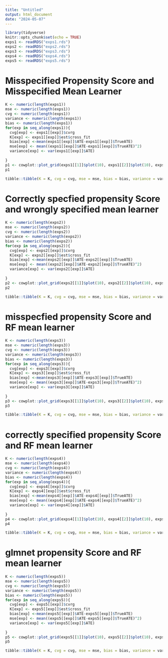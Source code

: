 ```yaml
---
title: "Untitled"
output: html_document
date: "2024-05-07"
---
```


```r
library(tidyverse)
knitr::opts_chunk$set(echo = TRUE)
exps1 <- readRDS("exps1.rds")
exps2 <- readRDS("exps2.rds")
exps3 <- readRDS("exps3.rds")
exps4 <- readRDS("exps4.rds")
exps5 <- readRDS("exps5.rds")

```


# Misspecified Propensity Score and Misspecified Mean Learner

```r
K <- numeric(length(exps1))
mse <- numeric(length(exps1))
cvg <- numeric(length(exps1))
variance <- numeric(length(exps1))
bias <- numeric(length(exps1))
for(exp in seq_along(exps1)){
  cvg[exp] <- exps1[[exp]]$cvrg
  K[exp] <- exps1[[exp]]$est$cross_fit
  bias[exp] <-mean(exps1[[exp]]$ATE-exps1[[exp]]$TrueATE)
  mse[exp] <- mean((exps1[[exp]]$ATE-exps1[[exp]]$TrueATE)^2)
  variance[exp] <- var(exps1[[exp]]$ATE)
  
}
p1 <- cowplot::plot_grid(exps1[[1]]$plot(10), exps1[[2]]$plot(10), exps1[[3]]$plot(10))
p1

```

```r
tibble::tibble(K = K, cvg = cvg, mse = mse, bias = bias, variance = variance)

```



# Correctly specfied propensity Score and wrongly specified mean learner

```r
K <- numeric(length(exps2))
mse <- numeric(length(exps2))
cvg <- numeric(length(exps2))
variance <- numeric(length(exps2))
bias <- numeric(length(exps2))
for(exp in seq_along(exps2)){
  cvg[exp] <- exps2[[exp]]$cvrg
  K[exp] <- exps2[[exp]]$est$cross_fit
  bias[exp] <-mean(exps2[[exp]]$ATE-exps2[[exp]]$TrueATE)
  mse[exp] <- mean((exps2[[exp]]$ATE-exps2[[exp]]$TrueATE)^2)
  variance[exp] <- var(exps2[[exp]]$ATE)
  
}
p2 <- cowplot::plot_grid(exps2[[1]]$plot(10), exps2[[2]]$plot(10), exps2[[3]]$plot(10))
p2

```

```r
tibble::tibble(K = K, cvg = cvg, mse = mse, bias = bias, variance = variance)
```



# misspecfied propensity Score and RF mean learner



```r
K <- numeric(length(exps3))
mse <- numeric(length(exps3))
cvg <- numeric(length(exps3))
variance <- numeric(length(exps3))
bias <- numeric(length(exps3))
for(exp in seq_along(exps3)){
  cvg[exp] <- exps3[[exp]]$cvrg
  K[exp] <- exps3[[exp]]$est$cross_fit
  bias[exp] <-mean(exps3[[exp]]$ATE-exps3[[exp]]$TrueATE)
  mse[exp] <- mean((exps3[[exp]]$ATE-exps3[[exp]]$TrueATE)^2)
  variance[exp] <- var(exps3[[exp]]$ATE)
  
}
p3 <- cowplot::plot_grid(exps3[[1]]$plot(10), exps3[[2]]$plot(10), exps3[[3]]$plot(10))
p3

```

```r
tibble::tibble(K = K, cvg = cvg, mse = mse, bias = bias, variance = variance)
```




# correctly specified propensity Score and RF mean learner



```r
K <- numeric(length(exps4))
mse <- numeric(length(exps4))
cvg <- numeric(length(exps4))
variance <- numeric(length(exps4))
bias <- numeric(length(exps4))
for(exp in seq_along(exps4)){
  cvg[exp] <- exps4[[exp]]$cvrg
  K[exp] <- exps4[[exp]]$est$cross_fit
  bias[exp] <-mean(exps4[[exp]]$ATE-exps4[[exp]]$TrueATE)
  mse[exp] <- mean((exps4[[exp]]$ATE-exps4[[exp]]$TrueATE)^2)
  variance[exp] <- var(exps4[[exp]]$ATE)
  
}
p4 <- cowplot::plot_grid(exps4[[1]]$plot(10), exps4[[2]]$plot(10), exps4[[3]]$plot(10))
p4

```

```r
tibble::tibble(K = K, cvg = cvg, mse = mse, bias = bias, variance = variance)
```



# glmnet propensity Score and RF mean learner





```r
K <- numeric(length(exps5))
mse <- numeric(length(exps5))
cvg <- numeric(length(exps5))
variance <- numeric(length(exps5))
bias <- numeric(length(exps5))
for(exp in seq_along(exps5)){
  cvg[exp] <- exps5[[exp]]$cvrg
  K[exp] <- exps5[[exp]]$est$cross_fit
  bias[exp] <-mean(exps5[[exp]]$ATE-exps5[[exp]]$TrueATE)
  mse[exp] <- mean((exps5[[exp]]$ATE-exps5[[exp]]$TrueATE)^2)
  variance[exp] <- var(exps5[[exp]]$ATE)
  
}
p5 <- cowplot::plot_grid(exps5[[1]]$plot(10), exps5[[2]]$plot(10), exps5[[3]]$plot(10))
p5

```

```r
tibble::tibble(K = K, cvg = cvg, mse = mse, bias = bias, variance = variance)
```

